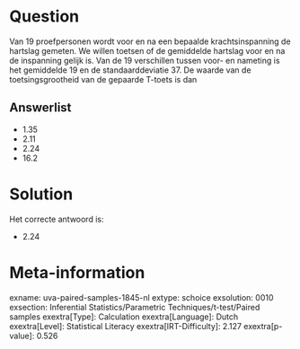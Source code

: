 Question
========

Van 19 proefpersonen wordt voor en na een bepaalde krachtsinspanning de
hartslag gemeten. We willen toetsen of de gemiddelde hartslag voor en na
de inspanning gelijk is. Van de 19 verschillen tussen voor- en nameting
is het gemiddelde 19 en de standaarddeviatie 37. De waarde van de
toetsingsgrootheid van de gepaarde T-toets is dan

Answerlist
----------

* 1.35
* 2.11
* 2.24
* 16.2

Solution
========

Het correcte antwoord is: 

* 2.24

Meta-information
================
exname: uva-paired-samples-1845-nl
extype: schoice
exsolution: 0010
exsection: Inferential Statistics/Parametric Techniques/t-test/Paired samples
exextra[Type]: Calculation
exextra[Language]: Dutch
exextra[Level]: Statistical Literacy
exextra[IRT-Difficulty]: 2.127
exextra[p-value]: 0.526
